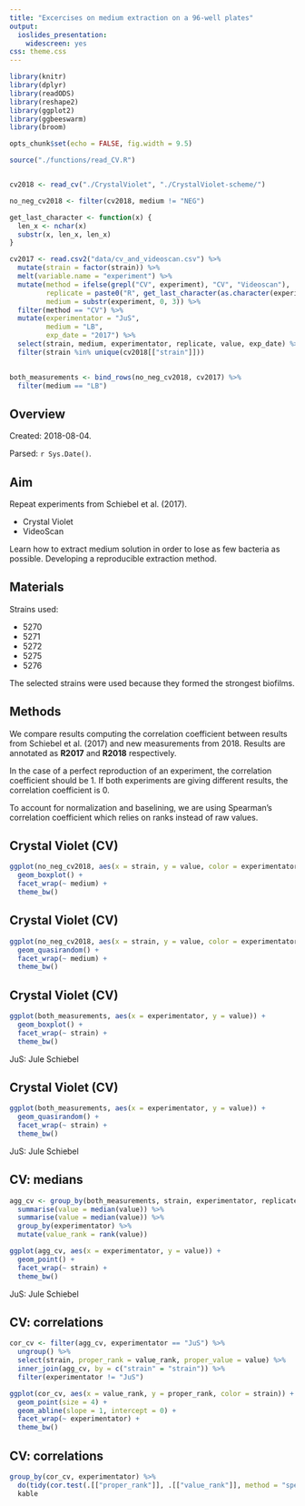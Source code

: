 ```yaml
---
title: "Excercises on medium extraction on a 96-well plates"
output: 
  ioslides_presentation: 
    widescreen: yes
css: theme.css
---
```



```r
library(knitr)
library(dplyr)
library(readODS)
library(reshape2)
library(ggplot2)
library(ggbeeswarm)
library(broom)

opts_chunk$set(echo = FALSE, fig.width = 9.5)

source("./functions/read_CV.R")


cv2018 <- read_cv("./CrystalViolet", "./CrystalViolet-scheme/")

no_neg_cv2018 <- filter(cv2018, medium != "NEG")

get_last_character <- function(x) {
  len_x <- nchar(x)
  substr(x, len_x, len_x)
}

cv2017 <- read.csv2("data/cv_and_videoscan.csv") %>% 
  mutate(strain = factor(strain)) %>% 
  melt(variable.name = "experiment") %>% 
  mutate(method = ifelse(grepl("CV", experiment), "CV", "Videoscan"),
         replicate = paste0("R", get_last_character(as.character(experiment))),
         medium = substr(experiment, 0, 3)) %>% 
  filter(method == "CV") %>% 
  mutate(experimentator = "JuS",
         medium = "LB",
         exp_date = "2017") %>% 
  select(strain, medium, experimentator, replicate, value, exp_date) %>% 
  filter(strain %in% unique(cv2018[["strain"]]))
  

both_measurements <- bind_rows(no_neg_cv2018, cv2017) %>% 
  filter(medium == "LB") 


```

## Overview

Created: 2018-08-04.

Parsed: `r Sys.Date()`.

## Aim 

Repeat experiments from Schiebel et al. (2017).

- Crystal Violet
- VideoScan

Learn how to extract medium solution in order to lose as few bacteria as possible.
Developing a reproducible extraction method.

## Materials

Strains used:

- 5270
- 5271
- 5272
- 5275
- 5276

The selected strains were used because they formed the strongest biofilms. 

## Methods

We compare results computing the correlation coefficient between results from Schiebel et al. (2017) and new measurements from 2018. Results are annotated as **R2017** and **R2018** respectively. 

In the case of a perfect reproduction of an experiment, the correlation coefficient should be 1. If both experiments are giving different results, the correlation coefficient is 0.

To account for normalization and baselining, we are using Spearman's correlation coefficient which relies on ranks instead of raw values.

## Crystal Violet (CV)

```r
ggplot(no_neg_cv2018, aes(x = strain, y = value, color = experimentator)) +
  geom_boxplot() +
  facet_wrap(~ medium) +
  theme_bw()
```


## Crystal Violet (CV)

```r
ggplot(no_neg_cv2018, aes(x = strain, y = value, color = experimentator)) +
  geom_quasirandom() +
  facet_wrap(~ medium) +
  theme_bw()
```


## Crystal Violet (CV)

```r
ggplot(both_measurements, aes(x = experimentator, y = value)) +
  geom_boxplot() +
  facet_wrap(~ strain) +
  theme_bw()
```

JuS: Jule Schiebel

## Crystal Violet (CV)

```r
ggplot(both_measurements, aes(x = experimentator, y = value)) +
  geom_quasirandom() +
  facet_wrap(~ strain) +
  theme_bw()
```

JuS: Jule Schiebel

## CV: medians

```r
agg_cv <- group_by(both_measurements, strain, experimentator, replicate) %>% 
  summarise(value = median(value)) %>% 
  summarise(value = median(value)) %>% 
  group_by(experimentator) %>% 
  mutate(value_rank = rank(value))

ggplot(agg_cv, aes(x = experimentator, y = value)) +
  geom_point() +
  facet_wrap(~ strain) +
  theme_bw()
```

JuS: Jule Schiebel

## CV: correlations

```r
 
cor_cv <- filter(agg_cv, experimentator == "JuS") %>% 
  ungroup() %>% 
  select(strain, proper_rank = value_rank, proper_value = value) %>% 
  inner_join(agg_cv, by = c("strain" = "strain")) %>% 
  filter(experimentator != "JuS") 

ggplot(cor_cv, aes(x = value_rank, y = proper_rank, color = strain)) +
  geom_point(size = 4) +
  geom_abline(slope = 1, intercept = 0) +
  facet_wrap(~ experimentator) +
  theme_bw()

```

## CV: correlations

```r
 
group_by(cor_cv, experimentator) %>% 
  do(tidy(cor.test(.[["proper_rank"]], .[["value_rank"]], method = "spearman"))) %>% 
  kable

```
